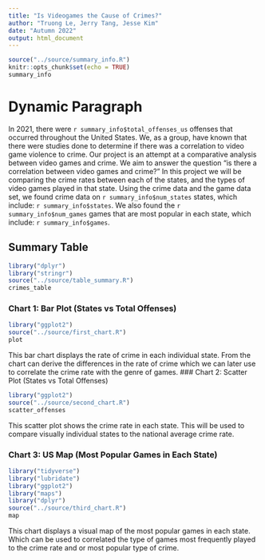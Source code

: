 ```yaml
---
title: "Is Videogames the Cause of Crimes?"
author: "Truong Le, Jerry Tang, Jesse Kim"
date: "Autumn 2022"
output: html_document
---
```


```r
source("../source/summary_info.R")
knitr::opts_chunk$set(echo = TRUE)
summary_info
```

# Dynamic Paragraph

In 2021, there were `r summary_info$total_offenses_us` offenses that occurred throughout the United States. We, as a group, have known that there were studies done to determine if there was a correlation to video game violence to crime. Our project is an attempt at a comparative analysis between video games and crime. We aim to answer the question "is there a correlation between video games and crime?" In this project we will be comparing the crime rates between each of the states, and the types of video games played in that state. Using the crime data and the game data set, we found crime data on `r summary_info$num_states` states, which include: `r summary_info$states`. We also found the `r summary_info$num_games` games that are most popular in each state, which include: `r summary_info$games`. 

## Summary Table
```r
library("dplyr")
library("stringr")
source("../source/table_summary.R")
crimes_table
```

### Chart 1: Bar Plot (States vs Total Offenses)
```r
library("ggplot2")
source("../source/first_chart.R")
plot
```
This bar chart displays the rate of crime in each individual state. From the chart
can derive the differences in the rate of crime which we can later use to correlate
the crime rate with the genre of games. 
### Chart 2: Scatter Plot (States vs Total Offenses)
```r
library("ggplot2")
source("../source/second_chart.R")
scatter_offenses
```
This scatter plot shows the crime rate in each state. This will be used to compare visually
individual states to the national average crime rate.

### Chart 3: US Map (Most Popular Games in Each State)
```r
library("tidyverse")
library("lubridate")
library("ggplot2")
library("maps")
library("dplyr")
source("../source/third_chart.R")
map
```
This chart displays a visual map of the most popular games in each state. Which can be used to correlated the type of games most frequently played to the crime rate and or most popular type of crime.